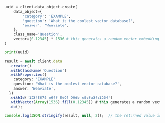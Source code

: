 
<Tabs groupId="languages">
<TabItem value="py" label="Python">

```python
uuid = client.data_object.create(
    data_object={
        'category': 'EXAMPLE',
        'question': 'What is the coolest vector database?',
        'answer': 'Weaviate',
    },
    class_name='Question',
    vector=[0.12345] * 1536 # this generates a random vector embedding (for demo purposes) with the same length as OpenAI's Ada model
)

print(uuid)
```

</TabItem>
<TabItem value="ts" label="TypeScript">

```ts
result = await client.data
  .creator()
  .withClassName('Question')
  .withProperties({
    category: 'EXAMPLE'
    question: 'What is the coolest vector database?',
    answer: 'Weaviate',
  })
  .withId('12345678-e64f-5d94-90db-c8cfa3fc1234')
  .withVector(Array(1536).fill(0.12345)) # this generates a random vector embedding (for demo purposes) with the same length as OpenAI's Ada model
  .do();

console.log(JSON.stringify(result, null, 2));  // the returned value is the object
```

</TabItem>
</Tabs>
